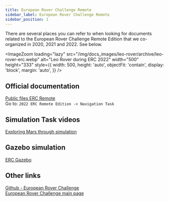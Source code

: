```yaml
---
title: European Rover Challenge Remote
sidebar_label: European Rover Challenge Remote
sidebar_position: 1
---
```



There are several places you can refer to when looking for documents related
to the European Rover Challenge Remote Edition that we co-organized in 2020, 2021 and 2022. See below.

<ImageZoom
  loading="lazy"
  src="/img/docs_images/leo-rover/archive/leo-rover-erc.webp"
  alt="Leo Rover during ERC 2022"
  width="500"
  height="333"
  style={{
    width: 500,
    height: 'auto',
    objectFit: 'contain',
    display: 'block',
    margin: 'auto',
  }}
/>

## Official documentation

[Public files ERC Remote](https://drive.google.com/drive/folders/1bLOFao7aLakwYZtC05-G16LMa0n-taNo?usp=share_link) \
Go to: `2022 ERC Remote Edition -> Navigation Task`

## Simulation Task videos

[Exploring Mars through simulation](https://www.leorover.tech/post/exploring-mars-through-simulation)

## Gazebo simulation

[ERC Gazebo](https://www.leorover.tech/integrations/erc-gazebo)

## Other links

[Github - European Rover Challenge](https://github.com/EuropeanRoverChallenge) \
[European Rover Challenge main page](https://roverchallenge.eu/en/main-page/)